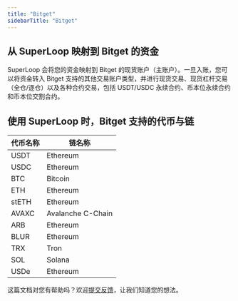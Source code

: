 ```yaml
---
title: "Bitget"
sidebarTitle: "Bitget"
---
```


## 从 SuperLoop 映射到 Bitget 的资金

SuperLoop 会将您的资金映射到 Bitget 的现货账户（主账户）。一旦入账，您可以将资金转入 Bitget 支持的其他交易账户类型，并进行现货交易、现货杠杆交易（全仓/逐仓）以及各种合约交易，包括 USDT/USDC 永续合约、币本位永续合约和币本位交割合约。

## 使用 SuperLoop 时，Bitget 支持的代币与链

| **代币名称** | **链名称** |
| --------------------------------- | --------------------------------- |
| USDT                            |Ethereum |
| USDC                           | Ethereum|
| BTC                            | Bitcoin |
| ETH                            |Ethereum |
| stETH                            | Ethereum |
| AVAXC                           | Avalanche C-Chain|
| ARB                            | Ethereum |
| BLUR                            |Ethereum |
| TRX                           | Tron|
| SOL                            | Solana |
| USDe                            |Ethereum |

<Tip>这篇文档对您有帮助吗？欢迎[提交反馈](https://forms.zohopublic.com/cobo/form/DocumentFeedbackForm/formperma/QvLOhxJv1_JMsJ-1dleZ8Itb_7rzN-LtgvsDdxosoVI)，让我们知道您的想法。</Tip>
